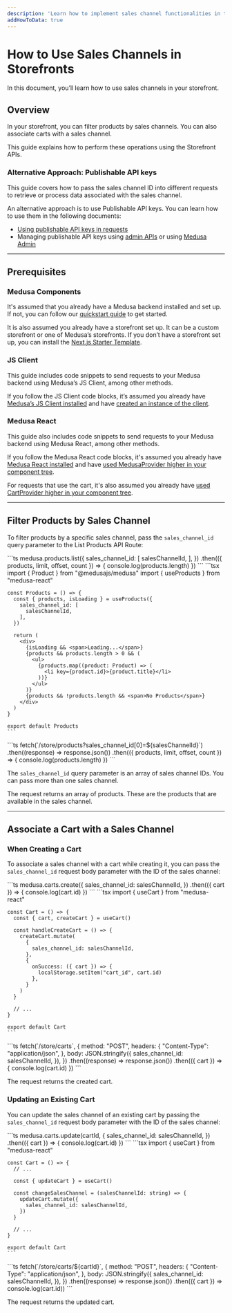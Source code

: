 ```yaml
---
description: 'Learn how to implement sales channel functionalities in the storefront using REST APIs. This includes filtering products by Sales Channel and associating a cart with a sales channel.'
addHowToData: true
---
```



# How to Use Sales Channels in Storefronts

In this document, you’ll learn how to use sales channels in your storefront.

## Overview

In your storefront, you can filter products by sales channels. You can also associate carts with a sales channel.

This guide explains how to perform these operations using the Storefront APIs.

### Alternative Approach: Publishable API keys

This guide covers how to pass the sales channel ID into different requests to retrieve or process data associated with the sales channel.

An alternative approach is to use Publishable API keys. You can learn how to use them in the following documents:

- [Using publishable API keys in requests](../../../development/publishable-api-keys/index.mdx)
- Managing publishable API keys using [admin APIs](../../../development/publishable-api-keys/admin/manage-publishable-api-keys.mdx) or using [Medusa Admin](../../../user-guide/settings/publishable-api-keys.mdx)

---

## Prerequisites

### Medusa Components

It's assumed that you already have a Medusa backend installed and set up. If not, you can follow our [quickstart guide](../../../development/backend/install.mdx) to get started.

It is also assumed you already have a storefront set up. It can be a custom storefront or one of Medusa’s storefronts. If you don’t have a storefront set up, you can install the [Next.js Starter Template](../../../starters/nextjs-medusa-starter.mdx).

### JS Client

This guide includes code snippets to send requests to your Medusa backend using Medusa’s JS Client, among other methods.

If you follow the JS Client code blocks, it’s assumed you already have [Medusa’s JS Client installed](../../../js-client/overview.mdx) and have [created an instance of the client](../../../js-client/overview.mdx#configuration).

### Medusa React

This guide also includes code snippets to send requests to your Medusa backend using Medusa React, among other methods.

If you follow the Medusa React code blocks, it's assumed you already have [Medusa React installed](../../../medusa-react/overview.mdx) and have [used MedusaProvider higher in your component tree](../../../medusa-react/overview.mdx#usage).

For requests that use the cart, it's also assumed you already have [used CartProvider higher in your component tree](../../../medusa-react/overview.mdx#cartprovider).

---

## Filter Products by Sales Channel

To filter products by a specific sales channel, pass the `sales_channel_id` query parameter to the List Products API Route:

<Tabs groupId="request-type" isCodeTabs={true}>
  <TabItem value="client" label="Medusa JS Client" default>
    ```ts
    medusa.products.list({
      sales_channel_id: [
        salesChannelId,
      ],
    })
    .then(({ products, limit, offset, count }) => {
      console.log(products.length)
    })
    ```
  </TabItem>
  <TabItem value="medusa-react" label="Medusa React">
    ```tsx
    import { Product } from "@medusajs/medusa"
    import { useProducts } from "medusa-react"

    const Products = () => {
      const { products, isLoading } = useProducts({
        sales_channel_id: [
          salesChannelId,
        ],
      })

      return (
        <div>
          {isLoading && <span>Loading...</span>}
          {products && products.length > 0 && (
            <ul>
              {products.map((product: Product) => (
                <li key={product.id}>{product.title}</li>
              ))}
            </ul>
          )}
          {products && !products.length && <span>No Products</span>}
        </div>
      )
    }

    export default Products
    ```
  </TabItem>
  <TabItem value="fetch" label="Fetch API">
  <!-- eslint-disable max-len -->
    ```ts
    fetch(`<BACKEND_URL>/store/products?sales_channel_id[0]=${salesChannelId}`)
    .then((response) => response.json())
    .then(({ products, limit, offset, count }) => {
      console.log(products.length)
    })
    ```
  </TabItem>
</Tabs>

The `sales_channel_id` query parameter is an array of sales channel IDs. You can pass more than one sales channel.

The request returns an array of products. These are the products that are available in the sales channel.

---

## Associate a Cart with a Sales Channel

### When Creating a Cart

To associate a sales channel with a cart while creating it, you can pass the `sales_channel_id` request body parameter with the ID of the sales channel:

<Tabs groupId="request-type" isCodeTabs={true}>
  <TabItem value="client" label="Medusa JS Client" default>
    ```ts
    medusa.carts.create({
      sales_channel_id: salesChannelId,
    })
    .then(({ cart }) => {
      console.log(cart.id)
    })
    ```
  </TabItem>
  <TabItem value="medusa-react" label="Medusa React">
    ```tsx
    import { useCart } from "medusa-react"

    const Cart = () => {
      const { cart, createCart } = useCart()

      const handleCreateCart = () => {
        createCart.mutate(
          {
            sales_channel_id: salesChannelId,
          },
          {
            onSuccess: ({ cart }) => {
              localStorage.setItem("cart_id", cart.id)
            },
          }
        )
      }
      
      // ...
    }

    export default Cart
    ```
  </TabItem>
  <TabItem value="fetch" label="Fetch API">
    ```ts
    fetch(`<BACKEND_URL>/store/carts`, {
      method: "POST",
      headers: {
        "Content-Type": "application/json",
      },
      body: JSON.stringify({
        sales_channel_id: salesChannelId,
      }),
    })
    .then((response) => response.json())
    .then(({ cart }) => {
      console.log(cart.id)
    })
    ```
  </TabItem>
</Tabs>

The request returns the created cart.

### Updating an Existing Cart

You can update the sales channel of an existing cart by passing the `sales_channel_id` request body parameter with the ID of the sales channel:

<Tabs groupId="request-type" isCodeTabs={true}>
  <TabItem value="client" label="Medusa JS Client" default>
    ```ts
    medusa.carts.update(cartId, {
      sales_channel_id: salesChannelId,
    })
    .then(({ cart }) => {
      console.log(cart.id)
    })
    ```
  </TabItem>
  <TabItem value="medusa-react" label="Medusa React">
    ```tsx
    import { useCart } from "medusa-react"

    const Cart = () => {
      // ...

      const { updateCart } = useCart()

      const changeSalesChannel = (salesChannelId: string) => {
        updateCart.mutate({
          sales_channel_id: salesChannelId,
        })
      }

      // ...
    }

    export default Cart
    ```
  </TabItem>
  <TabItem value="fetch" label="Fetch API">
    ```ts
    fetch(`<BACKEND_URL>/store/carts/${cartId}`, {
      method: "POST",
      headers: {
        "Content-Type": "application/json",
      },
      body: JSON.stringify({
        sales_channel_id: salesChannelId,
      }),
    })
    .then((response) => response.json())
    .then(({ cart }) => console.log(cart.id))
    ```
  </TabItem>
</Tabs>

The request returns the updated cart.
